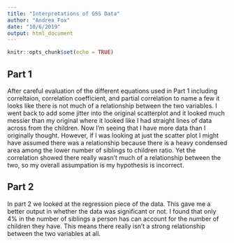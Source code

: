 ---
title: "Interpretations of GSS Data"
author: "Andrea Fox"
date: "10/6/2019"
output: html_document
---

```{r setup, include=FALSE}
knitr::opts_chunk$set(echo = TRUE)
```

## Part 1

After careful evaluation of the different equations used in Part 1 including correltaion, correlation coefficient, and partial correlation to name a few it looks like there is not much of a relationship between the two variables. I went back to add some jitter into the original scatterplot and it looked much messier than my original where it looked like I had straight lines of data across from the children. Now I'm seeing that I have more data than I originally thought. However, if I was looking at just the scatter plot I might have assumed there was a relationship because there is a heavy condensed area among the lower number of siblings to children ratio. Yet the correlation showed there really wasn't much of a relationship between the two, so my overall assumpation is my hypothesis is incorrect.

## Part 2

In part 2 we looked at the regression piece of the data. This gave me a better output in whether the data was significant or not. I found that only 4% in the number of siblings a person has can account for the number of children they have. This means there really isn't a strong relationship between the two variables at all. 

